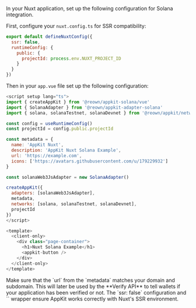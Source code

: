 In your Nuxt application, set up the following configuration for Solana integration.

First, configure your `nuxt.config.ts` for SSR compatibility:

```javascript
export default defineNuxtConfig({
  ssr: false,
  runtimeConfig: {
    public: {
      projectId: process.env.NUXT_PROJECT_ID
    }
  }
})
```

Then in your `app.vue` file set up the following configuration:

```javascript
<script setup lang="ts">
import { createAppKit } from '@reown/appkit-solana/vue'
import { SolanaAdapter } from '@reown/appkit-adapter-solana'
import { solana, solanaTestnet, solanaDevnet } from '@reown/appkit/networks'

const config = useRuntimeConfig()
const projectId = config.public.projectId

const metadata = {
  name: 'AppKit Nuxt',
  description: 'AppKit Nuxt Solana Example',
  url: 'https://example.com',
  icons: ['https://avatars.githubusercontent.com/u/179229932']
}

const solanaWeb3JsAdapter = new SolanaAdapter()

createAppKit({
  adapters: [solanaWeb3JsAdapter],
  metadata,
  networks: [solana, solanaTestnet, solanaDevnet],
  projectId
})
</script>

<template>
  <client-only>
    <div class="page-container">
      <h1>Nuxt Solana Example</h1>
      <appkit-button />
    </div>
  </client-only>
</template>
```

<Warning>
Make sure that the `url` from the `metadata` matches your domain and subdomain. This will later be used by the **Verify API** to tell wallets if your application has been verified or not.
</Warning>

<Note>
  The `ssr: false` configuration and `<client-only>` wrapper ensure AppKit works correctly with Nuxt's SSR environment.
</Note>
